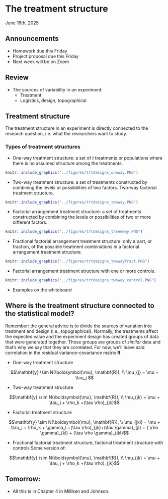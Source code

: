 # The treatment structure    
June 16th, 2025  

## Announcements 

- Homework due this Friday  
- Project proposal due this Friday  
- Next week will be on Zoom  

## Review  

- The sources of variability in an experiment:
  - Treatment 
  - Logistics, design, topographical 

## Treatment structure  

The treatment structure in an experiment is directly connected to the research question, i.e. what the researchers want to study. 

### Types of treatment structures

- One-way treatment structure: a set of $t$ treatments or populations where there is no assumed structure among the treatments. 
```r
knitr::include_graphics("../figures/trtdesigns_oneway.PNG")
```

- Two-way treatment structure: a set of treatments constructed by combining the levels or possibilities of two factors. Two-way factorial treatment structure. 
```r
knitr::include_graphics("../figures/trtdesigns_twoway.PNG")
```

- Factorial arrangement treatment structure: a set of treatments constructed by combining the levels or possibilities of two or more different factors. 

```r
knitr::include_graphics("../figures/trtdesigns_threeway.PNG")
```

- Fractional factorial arrangement treatment structure: only a part, or fraction, of the possible treatment combinations in a factorial arrangement treatment structure.

```r
knitr::include_graphics("../figures/trtdesigns_twowayfract.PNG")
```

- Factorial arrangement treatment structure with one or more controls. 

```r
knitr::include_graphics("../figures/trtdesigns_twoway_control.PNG")
```

- Examples on the whiteboard  

## Where is the treatment structure connected to the statistical model?

Remember: the general advice is to divide the sources of variation into treatment and design (i.e., topographical). 
Normally, the treatments affect the expected value and the experiment design has created groups of data that were generated together. 
Those groups are groups of *similar* data and that's why we say that they are correlated. 
For now, we'll leave said correlation in the residual variance-covariance matrix $\mathbf{R}$. 

- One-way treatment structure  

$$\mathbf{y} \sim N(\boldsymbol{\mu}, \mathbf{R}), \\ \mu_{j} = \mu + \tau_j $$

- Two-way treatment structure  

$$\mathbf{y} \sim N(\boldsymbol{\mu}, \mathbf{R}), \\ \mu_{jk} = \mu + \tau_j + \rho_k +(\tau \rho)_{jk}$$

- Factorial treatment structure 

$$\mathbf{y} \sim N(\boldsymbol{\mu}, \mathbf{R}), \\ \mu_{jkl} = \mu + \tau_j + \rho_k + \gamma_l +(\tau \rho)_{jk}+(\tau \gamma)_{jl} + ( \rho \gamma)_{kl} + (\tau \rho \gamma)_{jkl}$$ 

- Fractional factorial treatment structure, factorial treatment structure with controls 
  Some version of: 
  
$$\mathbf{y} \sim N(\boldsymbol{\mu}, \mathbf{R}), \\ \mu_{jk} = \mu + \tau_j + \rho_k +(\tau \rho)_{jk}$$

## Tomorrow:  

- All this is in Chapter 4 in Milliken and Johnson. 

